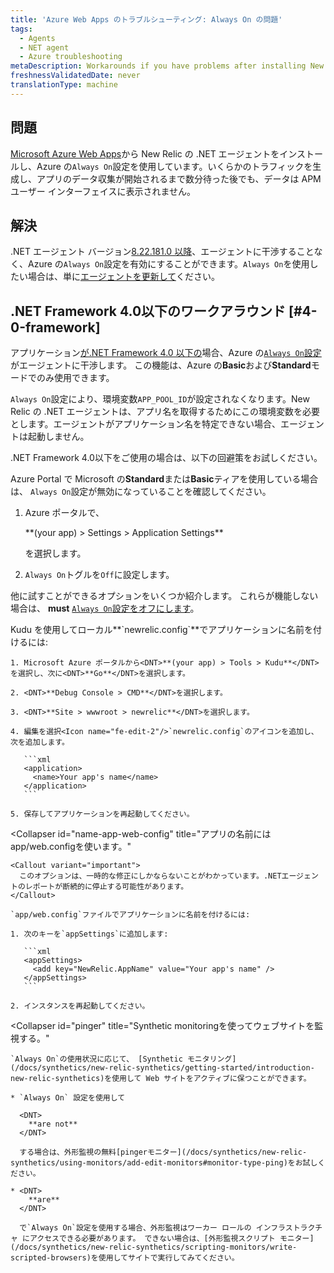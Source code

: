 ```yaml
---
title: 'Azure Web Apps のトラブルシューティング: Always On の問題'
tags:
  - Agents
  - NET agent
  - Azure troubleshooting
metaDescription: Workarounds if you have problems after installing New Relic's .NET agent on a Windows Azure Web App.
freshnessValidatedDate: never
translationType: machine
---
```


## 問題

[Microsoft Azure Web Apps](/docs/agents/net-agent/azure-installation/install-app-azure-web-apps)から New Relic の .NET エージェントをインストールし、Azure の`Always On`設定を使用しています。いくらかのトラフィックを生成し、アプリのデータ収集が開始されるまで数分待った後でも、データは APM ユーザー インターフェイスに表示されません。

## 解決

.NET エージェント バージョン[8.22.181.0 以降](/docs/release-notes/agent-release-notes/net-release-notes/net-agent-8221810)、エージェントに干渉することなく、Azure の`Always On`設定を有効にすることができます。`Always On`を使用したい場合は、単に[エージェントを更新して](/docs/agents/net-agent/azure-installation/install-net-agent-azure-web-apps)ください。

## .NET Framework 4.0以下のワークアラウンド [#4-0-framework]

アプリケーション[が.NET Framework 4.0 以下の](/docs/agents/net-agent/troubleshooting/technical-support-net-framework-40-or-lower)場合、Azure の[`Always On`設定](https://azure.microsoft.com/en-us/documentation/articles/web-sites-create-web-jobs/)がエージェントに干渉します。 この機能は、Azure の<DNT>**Basic**</DNT>および<DNT>**Standard**</DNT>モードでのみ使用できます。

`Always On`設定により、環境変数`APP_POOL_ID`が設定されなくなります。New Relic の .NET エージェントは、アプリ名を取得するためにこの環境変数を必要とします。エージェントがアプリケーション名を特定できない場合、エージェントは起動しません。

.NET Framework 4.0以下をご使用の場合は、以下の回避策をお試しください。

Azure Portal で Microsoft の<DNT>**Standard**</DNT>または<DNT>**Basic**</DNT>ティアを使用している場合は、 `Always On`設定が無効になっていることを確認してください。

1. Azure ポータルで、

   <DNT>
     **(your app) > Settings > Application Settings**
   </DNT>

   を選択します。

2. `Always On`トグルを`Off`に設定します。

他に試すことができるオプションをいくつか紹介します。 これらが機能しない場合は、 <DNT>**must**</DNT> [`Always On`設定をオフにします](#4-0-framework)。

<CollapserGroup>
  <Collapser
    id="name-app"
    title="アプリの名前にはKuduを使用します。"
  >
    Kudu を使用してローカル<DNT>**`newrelic.config`**</DNT>でアプリケーションに名前を付けるには:

    1. Microsoft Azure ポータルから<DNT>**(your app) > Tools > Kudu**</DNT>を選択し、次に<DNT>**Go**</DNT>を選択します。

    2. <DNT>**Debug Console > CMD**</DNT>を選択します。

    3. <DNT>**Site > wwwroot > newrelic**</DNT>を選択します。

    4. 編集を選択<Icon name="fe-edit-2"/>`newrelic.config`のアイコンを追加し、次を追加します。

       ```xml
       <application>
         <name>Your app's name</name>
       </application>
       ```

    5. 保存してアプリケーションを再起動してください。
  </Collapser>

  <Collapser
    id="name-app-web-config"
    title="アプリの名前にはapp/web.configを使います。"
  >
    <Callout variant="important">
      このオプションは、一時的な修正にしかならないことがわかっています。.NETエージェントのレポートが断続的に停止する可能性があります。
    </Callout>

    `app/web.config`ファイルでアプリケーションに名前を付けるには:

    1. 次のキーを`appSettings`に追加します:

       ```xml
       <appSettings>
         <add key="NewRelic.AppName" value="Your app's name" />
       </appSettings>
       ```

    2. インスタンスを再起動してください。
  </Collapser>

  <Collapser
    id="pinger"
    title="Synthetic monitoringを使ってウェブサイトを監視する。"
  >
    `Always On`の使用状況に応じて、 [Synthetic モニタリング](/docs/synthetics/new-relic-synthetics/getting-started/introduction-new-relic-synthetics)を使用して Web サイトをアクティブに保つことができます。

    * `Always On` 設定を使用して

      <DNT>
        **are not**
      </DNT>

      する場合は、外形監視の無料[pingerモニター](/docs/synthetics/new-relic-synthetics/using-monitors/add-edit-monitors#monitor-type-ping)をお試しください。

    * <DNT>
        **are**
      </DNT>

      で`Always On`設定を使用する場合、外形監視はワーカー ロールの インフラストラクチャ にアクセスできる必要があります。 できない場合は、[外形監視スクリプト モニター](/docs/synthetics/new-relic-synthetics/scripting-monitors/write-scripted-browsers)を使用してサイトで実行してみてください。
  </Collapser>
</CollapserGroup>
